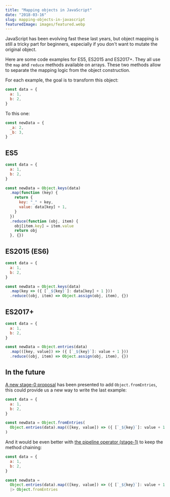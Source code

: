 ```yaml
---
title: "Mapping objects in JavaScript"
date: "2018-03-16"
slug: mapping-objects-in-javascript
featuredImage: images/featured.webp
---
```


JavaScript has been evolving fast these last years, but object mapping is still a tricky part for beginners, especially if you don't want to mutate the original object.

Here are some code examples for ES5, ES2015 and ES2017+.<!-- excerpt-end --> They all use the `map` and `reduce` methods available on arrays. These two methods allow to separate the mapping logic from the object construction.

For each example, the goal is to transform this object:

```js
const data = {
  a: 1,
  b: 2,
}
```

To this one:

```js
const newData = {
  _a: 2,
  _b: 3,
}
```

## ES5

```js
const data = {
  a: 1,
  b: 2,
}

const newData = Object.keys(data)
  .map(function (key) {
    return {
      key: "_" + key,
      value: data[key] + 1,
    }
  })
  .reduce(function (obj, item) {
    obj[item.key] = item.value
    return obj
  }, {})
```

## ES2015 (ES6)

```js
const data = {
  a: 1,
  b: 2,
}

const newData = Object.keys(data)
  .map(key => ({ [`_${key}`]: data[key] + 1 }))
  .reduce((obj, item) => Object.assign(obj, item), {})
```

## ES2017+

```js
const data = {
  a: 1,
  b: 2,
}

const newData = Object.entries(data)
  .map(([key, value]) => ({ [`_${key}`]: value + 1 }))
  .reduce((obj, item) => Object.assign(obj, item), {})
```

## In the future

[A new stage-0 proposal](https://github.com/bakkot/object-from-entries) has been presented to add `Object.fromEntries`, this could provide us a new way to write the last example:

```js
const data = {
  a: 1,
  b: 2,
}

const newData = Object.fromEntries(
  Object.entries(data).map(([key, value]) => ({ [`_${key}`]: value + 1 })),
)
```

And it would be even better with [the pipeline operator (stage-1)](https://github.com/tc39/proposal-pipeline-operator) to keep the method chaining:

```js
const data = {
  a: 1,
  b: 2,
}

const newData =
  Object.entries(data).map(([key, value]) => ({ [`_${key}`]: value + 1 }))
  |> Object.fromEntries
```
